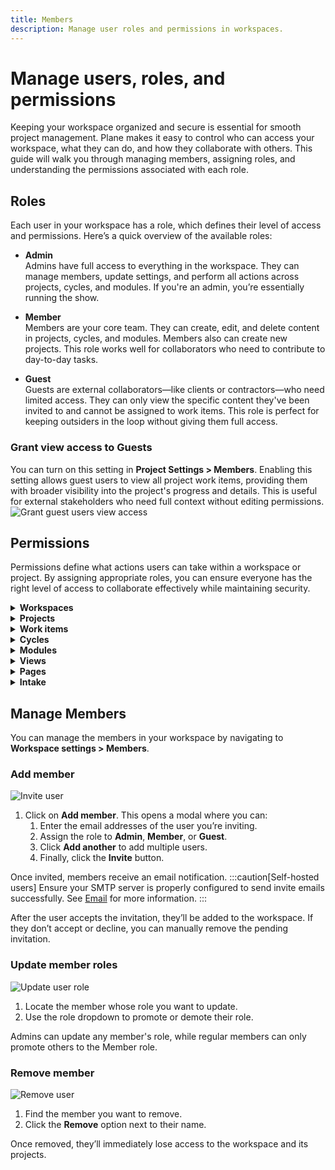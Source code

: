 ```yaml
---
title: Members
description: Manage user roles and permissions in workspaces.
---
```


# Manage users, roles, and permissions

Keeping your workspace organized and secure is essential for smooth project management. Plane makes it easy to control who can access your workspace, what they can do, and how they collaborate with others. This guide will walk you through managing members, assigning roles, and understanding the permissions associated with each role.

## Roles

Each user in your workspace has a role, which defines their level of access and permissions. Here’s a quick overview of the available roles:

- **Admin**  
  Admins have full access to everything in the workspace. They can manage members, update settings, and perform all actions across projects, cycles, and modules. If you're an admin, you’re essentially running the show.

- **Member**  
  Members are your core team. They can create, edit, and delete content in projects, cycles, and modules. Members also can create new projects. This role works well for collaborators who need to contribute to day-to-day tasks.

- **Guest**  
  Guests are external collaborators—like clients or contractors—who need limited access. They can only view the specific content they've been invited to and cannot be assigned to work items. This role is perfect for keeping outsiders in the loop without giving them full access.

### Grant view access to Guests

You can turn on this setting in **Project Settings > Members**. Enabling this setting allows guest users to view all project work items, providing them with broader visibility into the project's progress and details. This is useful for external stakeholders who need full context without editing permissions.
![Grant guest users view access](https://media.docs.plane.so/workspaces/grant-guests-view-access.webp#center)

## Permissions

Permissions define what actions users can take within a workspace or project. By assigning appropriate roles, you can ensure everyone has the right level of access to collaborate effectively while maintaining security.

<details>
    <summary><b>Workspaces</b></summary>
    <p>
        <div className="">
            <table className="" style={{ width: '100%', display: 'table', marginLeft: '2px' }}>
                <thead>
                    <tr>
                        <th>Permission</th>
                        <th>Admin</th>
                        <th>Member</th>
                        <th>Guest</th>
                    </tr>
                </thead>
                <tbody>
                    <tr>
                        <td> Access Workspace settings</td>
                        <td align="center"><span style={{color: 'green', fontWeight: 'bold', fontSize: '16px'}}>✓</span></td>
                        <td align="center"><span style={{color: 'red', fontWeight: 'bold', fontSize: '16px'}}>x</span></td>
                        <td align="center"><span style={{color: 'red', fontWeight: 'bold', fontSize: '16px'}}>x</span></td>
                    </tr>  
                    <tr>
                        <td> Create Workspace</td>
                        <td align="center"><span style={{color: 'green', fontWeight: 'bold', fontSize: '16px'}}>✓</span></td>
                        <td align="center"><span style={{color: 'red', fontWeight: 'bold', fontSize: '16px'}}>x</span></td>
                        <td align="center"><span style={{color: 'red', fontWeight: 'bold', fontSize: '16px'}}>x</span></td>
                    </tr>  
                    <tr>
                        <td>Update Workspace</td>
                        <td align="center"><span style={{color: 'green', fontWeight: 'bold', fontSize: '16px'}}>✓</span></td>
                        <td align="center"><span style={{color: 'red', fontWeight: 'bold', fontSize: '16px'}}>x</span></td>
                        <td align="center"><span style={{color: 'red', fontWeight: 'bold', fontSize: '16px'}}>x</span></td>
                    </tr> 
                    <tr>
                        <td>Delete Workspace</td>
                        <td align="center"><span style={{color: 'green', fontWeight: 'bold', fontSize: '16px'}}>✓</span></td>
                        <td align="center"><span style={{color: 'red', fontWeight: 'bold', fontSize: '16px'}}>x</span></td>
                        <td align="center"><span style={{color: 'red', fontWeight: 'bold', fontSize: '16px'}}>x</span></td>
                    </tr> 
                    <tr>
                        <td>Add user</td>
                        <td align="center"><span style={{color: 'green', fontWeight: 'bold', fontSize: '16px'}}>✓</span></td>
                        <td align="center"><span style={{color: 'red', fontWeight: 'bold', fontSize: '16px'}}>x</span></td>
                        <td align="center"><span style={{color: 'red', fontWeight: 'bold', fontSize: '16px'}}>x</span></td>
                    </tr> 
                    <tr>
                        <td>Remove user</td>
                        <td align="center"><span style={{color: 'green', fontWeight: 'bold', fontSize: '16px'}}>✓</span></td>
                        <td align="center"><span style={{color: 'red', fontWeight: 'bold', fontSize: '16px'}}>x</span></td>
                        <td align="center"><span style={{color: 'red', fontWeight: 'bold', fontSize: '16px'}}>x</span></td>
                    </tr> 
                    <tr>
                        <td>Change user role</td>
                        <td align="center"><span style={{color: 'green', fontWeight: 'bold', fontSize: '16px'}}>✓</span></td>
                        <td align="center"><span style={{color: 'red', fontWeight: 'bold', fontSize: '16px'}}>x</span></td>
                        <td align="center"><span style={{color: 'red', fontWeight: 'bold', fontSize: '16px'}}>x</span></td>
                    </tr> 
                    <tr>
                        <td>Manage Project states</td>
                        <td align="center"><span style={{color: 'green', fontWeight: 'bold', fontSize: '16px'}}>✓</span></td>
                        <td align="center"><span style={{color: 'red', fontWeight: 'bold', fontSize: '16px'}}>x</span></td>
                        <td align="center"><span style={{color: 'red', fontWeight: 'bold', fontSize: '16px'}}>x</span></td>
                    </tr> 
                    <tr>
                        <td>Manage Billing and plans</td>
                        <td align="center"><span style={{color: 'green', fontWeight: 'bold', fontSize: '16px'}}>✓</span></td>
                        <td align="center"><span style={{color: 'red', fontWeight: 'bold', fontSize: '16px'}}>x</span></td>
                        <td align="center"><span style={{color: 'red', fontWeight: 'bold', fontSize: '16px'}}>x</span></td>
                    </tr> 
                    <tr>
                        <td>Manage Integrations</td>
                        <td align="center"><span style={{color: 'green', fontWeight: 'bold', fontSize: '16px'}}>✓</span></td>
                        <td align="center"><span style={{color: 'red', fontWeight: 'bold', fontSize: '16px'}}>x</span></td>
                        <td align="center"><span style={{color: 'red', fontWeight: 'bold', fontSize: '16px'}}>x</span></td>
                    </tr> 
                    <tr>
                        <td>Manage Imports</td>
                        <td align="center"><span style={{color: 'green', fontWeight: 'bold', fontSize: '16px'}}>✓</span></td>
                        <td align="center"><span style={{color: 'red', fontWeight: 'bold', fontSize: '16px'}}>x</span></td>
                        <td align="center"><span style={{color: 'red', fontWeight: 'bold', fontSize: '16px'}}>x</span></td>
                    </tr> 
                    <tr>
                        <td>Manage Exports</td>
                        <td align="center"><span style={{color: 'green', fontWeight: 'bold', fontSize: '16px'}}>✓</span></td>
                        <td align="center"><span style={{color: 'red', fontWeight: 'bold', fontSize: '16px'}}>x</span></td>
                        <td align="center"><span style={{color: 'red', fontWeight: 'bold', fontSize: '16px'}}>x</span></td>
                    </tr> 
                    <tr>
                        <td>Manage Webhooks</td>
                        <td align="center"><span style={{color: 'green', fontWeight: 'bold', fontSize: '16px'}}>✓</span></td>
                        <td align="center"><span style={{color: 'red', fontWeight: 'bold', fontSize: '16px'}}>x</span></td>
                        <td align="center"><span style={{color: 'red', fontWeight: 'bold', fontSize: '16px'}}>x</span></td>
                    </tr> 
                    <tr>
                        <td>Manage API tokens</td>
                        <td align="center"><span style={{color: 'green', fontWeight: 'bold', fontSize: '16px'}}>✓</span></td>
                        <td align="center"><span style={{color: 'red', fontWeight: 'bold', fontSize: '16px'}}>x</span></td>
                        <td align="center"><span style={{color: 'red', fontWeight: 'bold', fontSize: '16px'}}>x</span></td>
                    </tr> 
                    <tr>
                        <td>Manage Worklogs</td>
                        <td align="center"><span style={{color: 'green', fontWeight: 'bold', fontSize: '16px'}}>✓</span></td>
                        <td align="center"><span style={{color: 'red', fontWeight: 'bold', fontSize: '16px'}}>x</span></td>
                        <td align="center"><span style={{color: 'red', fontWeight: 'bold', fontSize: '16px'}}>x</span></td>
                    </tr> 
                    <tr>
                        <td>Home</td>
                        <td align="center"><span style={{color: 'green', fontWeight: 'bold', fontSize: '16px'}}>✓</span></td>
                        <td align="center"><span style={{color: 'green', fontWeight: 'bold', fontSize: '16px'}}>✓</span></td>
                        <td align="center"><span style={{color: 'green', fontWeight: 'bold', fontSize: '16px'}}>✓</span></td>
                    </tr> 
                    <tr>
                        <td>Your work</td>
                        <td align="center"><span style={{color: 'green', fontWeight: 'bold', fontSize: '16px'}}>✓</span></td>
                        <td align="center"><span style={{color: 'green', fontWeight: 'bold', fontSize: '16px'}}>✓</span></td>
                        <td align="center"><span style={{color: 'red', fontWeight: 'bold', fontSize: '16px'}}>x</span></td>
                    </tr>
                    <tr>
                        <td>Inbox</td>
                        <td align="center"><span style={{color: 'green', fontWeight: 'bold', fontSize: '16px'}}>✓</span></td>
                        <td align="center"><span style={{color: 'green', fontWeight: 'bold', fontSize: '16px'}}>✓</span></td>
                        <td align="center"><span style={{color: 'green', fontWeight: 'bold', fontSize: '16px'}}>✓</span></td>
                    </tr>
                    <tr>
                        <td>Drafts</td>
                        <td align="center"><span style={{color: 'green', fontWeight: 'bold', fontSize: '16px'}}>✓</span></td>
                        <td align="center"><span style={{color: 'green', fontWeight: 'bold', fontSize: '16px'}}>✓</span></td>
                        <td align="center"><span style={{color: 'red', fontWeight: 'bold', fontSize: '16px'}}>x</span></td>
                    </tr>
                    <tr>
                        <td>Projects</td>
                        <td align="center"><span style={{color: 'green', fontWeight: 'bold', fontSize: '16px'}}>✓</span></td>
                        <td align="center"><span style={{color: 'green', fontWeight: 'bold', fontSize: '16px'}}>✓</span></td>
                        <td align="center"><span style={{color: 'red', fontWeight: 'bold', fontSize: '16px'}}>x</span></td>
                    </tr>
                    <tr>
                        <td>View private projects</td>
                        <td align="center"><span style={{color: 'green', fontWeight: 'bold', fontSize: '16px'}}>✓</span></td>
                        <td align="center"><span style={{color: 'red', fontWeight: 'bold', fontSize: '16px'}}>x</span></td>
                        <td align="center"><span style={{color: 'red', fontWeight: 'bold', fontSize: '16px'}}>x</span></td>
                    </tr> 
                    <tr>
                        <td>View public projects</td>
                        <td align="center"><span style={{color: 'green', fontWeight: 'bold', fontSize: '16px'}}>✓</span></td>
                        <td align="center"><span style={{color: 'green', fontWeight: 'bold', fontSize: '16px'}}>✓</span></td>
                        <td align="center"><span style={{color: 'red', fontWeight: 'bold', fontSize: '16px'}}>x</span></td>
                    </tr>
                    <tr>
                        <td>Join private projects</td>
                        <td align="center"><span style={{color: 'green', fontWeight: 'bold', fontSize: '16px'}}>✓</span></td>
                        <td align="center"><span style={{color: 'red', fontWeight: 'bold', fontSize: '16px'}}>x</span></td>
                        <td align="center"><span style={{color: 'red', fontWeight: 'bold', fontSize: '16px'}}>x</span></td>
                    </tr>
                    <tr>
                        <td>Join public projects</td>
                        <td align="center"><span style={{color: 'green', fontWeight: 'bold', fontSize: '16px'}}>✓</span></td>
                        <td align="center"><span style={{color: 'green', fontWeight: 'bold', fontSize: '16px'}}>✓</span></td>
                        <td align="center"><span style={{color: 'red', fontWeight: 'bold', fontSize: '16px'}}>x</span></td>
                    </tr>
                    <tr>
                        <td>Cycles</td>
                        <td align="center"><span style={{color: 'green', fontWeight: 'bold', fontSize: '16px'}}>✓</span></td>
                        <td align="center"><span style={{color: 'green', fontWeight: 'bold', fontSize: '16px'}}>✓</span></td>
                        <td align="center"><span style={{color: 'red', fontWeight: 'bold', fontSize: '16px'}}>x</span></td>
                    </tr>
                    <tr>
                        <td>Views</td>
                        <td align="center"><span style={{color: 'green', fontWeight: 'bold', fontSize: '16px'}}>✓</span></td>
                        <td align="center"><span style={{color: 'green', fontWeight: 'bold', fontSize: '16px'}}>✓</span></td>
                        <td align="center"><span style={{color: 'green', fontWeight: 'bold', fontSize: '16px'}}>✓</span></td>
                    </tr>
                    <tr>
                        <td>Analytics</td>
                        <td align="center"><span style={{color: 'green', fontWeight: 'bold', fontSize: '16px'}}>✓</span></td>
                        <td align="center"><span style={{color: 'green', fontWeight: 'bold', fontSize: '16px'}}>✓</span></td>
                        <td align="center"><span style={{color: 'red', fontWeight: 'bold', fontSize: '16px'}}>x</span></td>
                    </tr>
                    <tr>
                        <td>Your favourites</td>
                        <td align="center"><span style={{color: 'green', fontWeight: 'bold', fontSize: '16px'}}>✓</span></td>
                        <td align="center"><span style={{color: 'green', fontWeight: 'bold', fontSize: '16px'}}>✓</span></td>
                        <td align="center"><span style={{color: 'red', fontWeight: 'bold', fontSize: '16px'}}>x</span></td>
                    </tr>
                </tbody>
            </table>
        </div>

    </p>

</details>

<details>
  <summary>
    <b>Projects</b>
  </summary>
  <p>
    <div className="">
      <table className="" style={{ width: "100%", display: "table", marginLeft: "2px" }}>
        <thead>
          <tr>
            <th width="350">Permission</th>
            <th>Workspace Admin</th>
            <th>Project Admin</th>
            <th>Member</th>
            <th>Guest</th>
          </tr>
        </thead>
        <tbody>
          <tr>
            <td> Access Project settings</td>
            <td align="center">
              <span style={{ color: "green", fontWeight: "bold", fontSize: "16px" }}>✓</span>
            </td>
            <td align="center">
              <span style={{ color: "green", fontWeight: "bold", fontSize: "16px" }}>✓</span>
            </td>
            <td align="center">
              <span style={{ color: "red", fontWeight: "bold", fontSize: "16px" }}>x</span>
            </td>
            <td align="center">
              <span style={{ color: "red", fontWeight: "bold", fontSize: "16px" }}>x</span>
            </td>
          </tr>
          <tr>
            <td>Create Project</td>
            <td align="center">
              <span style={{ color: "green", fontWeight: "bold", fontSize: "16px" }}>✓</span>
            </td>
            <td align="center">
              <span style={{ color: "green", fontWeight: "bold", fontSize: "16px" }}>✓</span>
            </td>
            <td align="center">
              <span style={{ color: "green", fontWeight: "bold", fontSize: "16px" }}>✓</span>
            </td>
            <td align="center">
              <span style={{ color: "red", fontWeight: "bold", fontSize: "16px" }}>x</span>
            </td>
          </tr>
          <tr>
            <td>Update Project</td>
            <td align="center">
              <span style={{ color: "green", fontWeight: "bold", fontSize: "16px" }}>✓</span>
            </td>
            <td align="center">
              <span style={{ color: "green", fontWeight: "bold", fontSize: "16px" }}>✓</span>
            </td>
            <td align="center">
              <span style={{ color: "red", fontWeight: "bold", fontSize: "16px" }}>x</span>
            </td>
            <td align="center">
              <span style={{ color: "red", fontWeight: "bold", fontSize: "16px" }}>x</span>
            </td>
          </tr>
          <tr>
            <td>Archive Project</td>
            <td align="center">
              <span style={{ color: "green", fontWeight: "bold", fontSize: "16px" }}>✓</span>
            </td>
            <td align="center">
              <span style={{ color: "green", fontWeight: "bold", fontSize: "16px" }}>✓</span>
            </td>
            <td align="center">
              <span style={{ color: "red", fontWeight: "bold", fontSize: "16px" }}>x</span>
            </td>
            <td align="center">
              <span style={{ color: "red", fontWeight: "bold", fontSize: "16px" }}>x</span>
            </td>
          </tr>
          <tr>
            <td>Delete Project</td>
            <td align="center">
              <span style={{ color: "green", fontWeight: "bold", fontSize: "16px" }}>✓</span>
            </td>
            <td align="center">
              <span style={{ color: "green", fontWeight: "bold", fontSize: "16px" }}>✓</span>
            </td>
            <td align="center">
              <span style={{ color: "red", fontWeight: "bold", fontSize: "16px" }}>x</span>
            </td>
            <td align="center">
              <span style={{ color: "red", fontWeight: "bold", fontSize: "16px" }}>x</span>
            </td>
          </tr>
          <tr>
            <td>Add user</td>
            <td align="center">
              <span style={{ color: "green", fontWeight: "bold", fontSize: "16px" }}>✓</span>
            </td>
            <td align="center">
              <span style={{ color: "green", fontWeight: "bold", fontSize: "16px" }}>✓</span>
            </td>
            <td align="center">
              <span style={{ color: "red", fontWeight: "bold", fontSize: "16px" }}>x</span>
            </td>
            <td align="center">
              <span style={{ color: "red", fontWeight: "bold", fontSize: "16px" }}>x</span>
            </td>
          </tr>
          <tr>
            <td>Remove user</td>
            <td align="center">
              <span style={{ color: "green", fontWeight: "bold", fontSize: "16px" }}>✓</span>
            </td>
            <td align="center">
              <span style={{ color: "green", fontWeight: "bold", fontSize: "16px" }}>✓</span>
            </td>
            <td align="center">
              <span style={{ color: "red", fontWeight: "bold", fontSize: "16px" }}>x</span>
            </td>
            <td align="center">
              <span style={{ color: "red", fontWeight: "bold", fontSize: "16px" }}>x</span>
            </td>
          </tr>
          <tr>
            <td>Change user role</td>
            <td align="center">
              <span style={{ color: "green", fontWeight: "bold", fontSize: "16px" }}>✓</span>
            </td>
            <td align="center">
              <span style={{ color: "green", fontWeight: "bold", fontSize: "16px" }}>✓</span>
            </td>
            <td align="center">
              <span style={{ color: "red", fontWeight: "bold", fontSize: "16px" }}>x</span>
            </td>
            <td align="center">
              <span style={{ color: "red", fontWeight: "bold", fontSize: "16px" }}>x</span>
            </td>
          </tr>
          <tr>
            <td>Enable features</td>
            <td align="center">
              <span style={{ color: "green", fontWeight: "bold", fontSize: "16px" }}>✓</span>
            </td>
            <td align="center">
              <span style={{ color: "green", fontWeight: "bold", fontSize: "16px" }}>✓</span>
            </td>
            <td align="center">
              <span style={{ color: "red", fontWeight: "bold", fontSize: "16px" }}>x</span>
            </td>
            <td align="center">
              <span style={{ color: "red", fontWeight: "bold", fontSize: "16px" }}>x</span>
            </td>
          </tr>
          <tr>
            <td>Manage work item states</td>
            <td align="center">
              <span style={{ color: "green", fontWeight: "bold", fontSize: "16px" }}>✓</span>
            </td>
            <td align="center">
              <span style={{ color: "green", fontWeight: "bold", fontSize: "16px" }}>✓</span>
            </td>
            <td align="center">
              <span style={{ color: "red", fontWeight: "bold", fontSize: "16px" }}>x</span>
            </td>
            <td align="center">
              <span style={{ color: "red", fontWeight: "bold", fontSize: "16px" }}>x</span>
            </td>
          </tr>
          <tr>
            <td>Manage work item labels</td>
            <td align="center">
              <span style={{ color: "green", fontWeight: "bold", fontSize: "16px" }}>✓</span>
            </td>
            <td align="center">
              <span style={{ color: "green", fontWeight: "bold", fontSize: "16px" }}>✓</span>
            </td>
            <td align="center">
              <span style={{ color: "red", fontWeight: "bold", fontSize: "16px" }}>x</span>
            </td>
            <td align="center">
              <span style={{ color: "red", fontWeight: "bold", fontSize: "16px" }}>x</span>
            </td>
          </tr>
          <tr>
            <td>Manage Estimates</td>
            <td align="center">
              <span style={{ color: "green", fontWeight: "bold", fontSize: "16px" }}>✓</span>
            </td>
            <td align="center">
              <span style={{ color: "green", fontWeight: "bold", fontSize: "16px" }}>✓</span>
            </td>
            <td align="center">
              <span style={{ color: "red", fontWeight: "bold", fontSize: "16px" }}>x</span>
            </td>
            <td align="center">
              <span style={{ color: "red", fontWeight: "bold", fontSize: "16px" }}>x</span>
            </td>
          </tr>
          <tr>
            <td>Manage Automations</td>
            <td align="center">
              <span style={{ color: "green", fontWeight: "bold", fontSize: "16px" }}>✓</span>
            </td>
            <td align="center">
              <span style={{ color: "green", fontWeight: "bold", fontSize: "16px" }}>✓</span>
            </td>
            <td align="center">
              <span style={{ color: "red", fontWeight: "bold", fontSize: "16px" }}>x</span>
            </td>
            <td align="center">
              <span style={{ color: "red", fontWeight: "bold", fontSize: "16px" }}>x</span>
            </td>
          </tr>
          <tr>
            <td>Manage work item types and custom properties</td>
            <td align="center">
              <span style={{ color: "green", fontWeight: "bold", fontSize: "16px" }}>✓</span>
            </td>
            <td align="center">
              <span style={{ color: "green", fontWeight: "bold", fontSize: "16px" }}>✓</span>
            </td>
            <td align="center">
              <span style={{ color: "red", fontWeight: "bold", fontSize: "16px" }}>x</span>
            </td>
            <td align="center">
              <span style={{ color: "red", fontWeight: "bold", fontSize: "16px" }}>x</span>
            </td>
          </tr>
          <tr>
            <td>Add Project to favorites</td>
            <td align="center">
              <span style={{ color: "green", fontWeight: "bold", fontSize: "16px" }}>✓</span>
            </td>
            <td align="center">
              <span style={{ color: "green", fontWeight: "bold", fontSize: "16px" }}>✓</span>
            </td>
            <td align="center">
              <span style={{ color: "green", fontWeight: "bold", fontSize: "16px" }}>✓</span>
            </td>
            <td align="center">
              <span style={{ color: "red", fontWeight: "bold", fontSize: "16px" }}>x</span>
            </td>
          </tr>
          <tr>
            <td>Publish Project</td>
            <td align="center">
              <span style={{ color: "green", fontWeight: "bold", fontSize: "16px" }}>✓</span>
            </td>
            <td align="center">
              <span style={{ color: "green", fontWeight: "bold", fontSize: "16px" }}>✓</span>
            </td>
            <td align="center">
              <span style={{ color: "red", fontWeight: "bold", fontSize: "16px" }}>x</span>
            </td>
            <td align="center">
              <span style={{ color: "red", fontWeight: "bold", fontSize: "16px" }}>x</span>
            </td>
          </tr>
          <tr>
            <td>Copy link</td>
            <td align="center">
              <span style={{ color: "green", fontWeight: "bold", fontSize: "16px" }}>✓</span>
            </td>
            <td align="center">
              <span style={{ color: "green", fontWeight: "bold", fontSize: "16px" }}>✓</span>
            </td>
            <td align="center">
              <span style={{ color: "green", fontWeight: "bold", fontSize: "16px" }}>✓</span>
            </td>
            <td align="center">
              <span style={{ color: "red", fontWeight: "bold", fontSize: "16px" }}>x</span>
            </td>
          </tr>
          <tr>
            <td>View Archived projects</td>
            <td align="center">
              <span style={{ color: "green", fontWeight: "bold", fontSize: "16px" }}>✓</span>
            </td>
            <td align="center">
              <span style={{ color: "green", fontWeight: "bold", fontSize: "16px" }}>✓</span>
            </td>
            <td align="center">
              <span style={{ color: "green", fontWeight: "bold", fontSize: "16px" }}>✓</span>
            </td>
            <td align="center">
              <span style={{ color: "red", fontWeight: "bold", fontSize: "16px" }}>x</span>
            </td>
          </tr>
        </tbody>
      </table>
    </div>
  </p>
</details>

<details>
  <summary>
    <b>Work items</b>
  </summary>
  <p>
    <div className="">
      <table className="" style={{ width: "100%", display: "table", marginLeft: "2px" }}>
        <thead>
          <tr>
            <th>Permission</th>
            <th>Workspace Admin</th>
            <th>Project Admin</th>
            <th>Member</th>
            <th>Guest</th>
            <th>
              Guest with <br /> view access
            </th>
            <th>Comments</th>
          </tr>
        </thead>
        <tbody>
          <tr>
            <td>Create Work item</td>
            <td align="center">
              <span style={{ color: "green", fontWeight: "bold", fontSize: "16px" }}>✓</span>
            </td>
            <td align="center">
              <span style={{ color: "green", fontWeight: "bold", fontSize: "16px" }}>✓</span>
            </td>
            <td align="center">
              <span style={{ color: "green", fontWeight: "bold", fontSize: "16px" }}>✓</span>
            </td>
            <td align="center">
              <span style={{ color: "red", fontWeight: "bold", fontSize: "16px" }}>x</span>
            </td>
            <td align="center">
              <span style={{ color: "red", fontWeight: "bold", fontSize: "16px" }}>x</span>
            </td>
            <td></td>
          </tr>
          <tr>
            <td>View Work items</td>
            <td align="center">
              <span style={{ color: "green", fontWeight: "bold", fontSize: "16px" }}>✓</span>
            </td>
            <td align="center">
              <span style={{ color: "green", fontWeight: "bold", fontSize: "16px" }}>✓</span>
            </td>
            <td align="center">
              <span style={{ color: "green", fontWeight: "bold", fontSize: "16px" }}>✓</span>
            </td>
            <td align="center">
              <span style={{ color: "red", fontWeight: "bold", fontSize: "16px" }}>x</span>
            </td>
            <td align="center">
              <span style={{ color: "green", fontWeight: "bold", fontSize: "16px" }}>✓</span>
            </td>
            <td>Guests without view access can only see their own work items accepted through Intake.</td>
          </tr>
          <tr>
            <td>Edit Work item</td>
            <td align="center">
              <span style={{ color: "green", fontWeight: "bold", fontSize: "16px" }}>✓</span>
            </td>
            <td align="center">
              <span style={{ color: "green", fontWeight: "bold", fontSize: "16px" }}>✓</span>
            </td>
            <td align="center">
              <span style={{ color: "green", fontWeight: "bold", fontSize: "16px" }}>✓</span>
            </td>
            <td align="center">
              <span style={{ color: "red", fontWeight: "bold", fontSize: "16px" }}>x</span>
            </td>
            <td align="center">
              <span style={{ color: "red", fontWeight: "bold", fontSize: "16px" }}>x</span>
            </td>
            <td></td>
          </tr>
          <tr>
            <td>Duplicate Work item</td>
            <td align="center">
              <span style={{ color: "green", fontWeight: "bold", fontSize: "16px" }}>✓</span>
            </td>
            <td align="center">
              <span style={{ color: "green", fontWeight: "bold", fontSize: "16px" }}>✓</span>
            </td>
            <td align="center">
              <span style={{ color: "green", fontWeight: "bold", fontSize: "16px" }}>✓</span>
            </td>
            <td align="center">
              <span style={{ color: "red", fontWeight: "bold", fontSize: "16px" }}>x</span>
            </td>
            <td align="center">
              <span style={{ color: "red", fontWeight: "bold", fontSize: "16px" }}>x</span>
            </td>
            <td></td>
          </tr>
          <tr>
            <td>Copy link</td>
            <td align="center">
              <span style={{ color: "green", fontWeight: "bold", fontSize: "16px" }}>✓</span>
            </td>
            <td align="center">
              <span style={{ color: "green", fontWeight: "bold", fontSize: "16px" }}>✓</span>
            </td>
            <td align="center">
              <span style={{ color: "green", fontWeight: "bold", fontSize: "16px" }}>✓</span>
            </td>
            <td align="center">
              <span style={{ color: "red", fontWeight: "bold", fontSize: "16px" }}>x</span>
            </td>
            <td align="center">
              <span style={{ color: "red", fontWeight: "bold", fontSize: "16px" }}>x</span>
            </td>
            <td></td>
          </tr>
          <tr>
            <td>Archive Work item</td>
            <td align="center">
              <span style={{ color: "green", fontWeight: "bold", fontSize: "16px" }}>✓</span>
            </td>
            <td align="center">
              <span style={{ color: "green", fontWeight: "bold", fontSize: "16px" }}>✓</span>
            </td>
            <td align="center">
              <span style={{ color: "green", fontWeight: "bold", fontSize: "16px" }}>✓</span>
            </td>
            <td align="center">
              <span style={{ color: "red", fontWeight: "bold", fontSize: "16px" }}>x</span>
            </td>
            <td align="center">
              <span style={{ color: "red", fontWeight: "bold", fontSize: "16px" }}>x</span>
            </td>
            <td></td>
          </tr>
          <tr>
            <td>Delete Work item</td>
            <td align="center">
              <span style={{ color: "green", fontWeight: "bold", fontSize: "16px" }}>✓</span>
            </td>
            <td align="center">
              <span style={{ color: "green", fontWeight: "bold", fontSize: "16px" }}>✓</span>
            </td>
            <td align="center">
              <span style={{ color: "green", fontWeight: "bold", fontSize: "16px" }}>✓</span>
            </td>
            <td align="center">
              <span style={{ color: "red", fontWeight: "bold", fontSize: "16px" }}>x</span>
            </td>
            <td align="center">
              <span style={{ color: "red", fontWeight: "bold", fontSize: "16px" }}>x</span>
            </td>
            <td></td>
          </tr>
          <tr>
            <td>Edit Work item properties</td>
            <td align="center">
              <span style={{ color: "green", fontWeight: "bold", fontSize: "16px" }}>✓</span>
            </td>
            <td align="center">
              <span style={{ color: "green", fontWeight: "bold", fontSize: "16px" }}>✓</span>
            </td>
            <td align="center">
              <span style={{ color: "green", fontWeight: "bold", fontSize: "16px" }}>✓</span>
            </td>
            <td align="center">
              <span style={{ color: "red", fontWeight: "bold", fontSize: "16px" }}>x</span>
            </td>
            <td align="center">
              <span style={{ color: "red", fontWeight: "bold", fontSize: "16px" }}>x</span>
            </td>
            <td></td>
          </tr>
          <tr>
            <td>View Work item activity</td>
            <td align="center">
              <span style={{ color: "green", fontWeight: "bold", fontSize: "16px" }}>✓</span>
            </td>
            <td align="center">
              <span style={{ color: "green", fontWeight: "bold", fontSize: "16px" }}>✓</span>
            </td>
            <td align="center">
              <span style={{ color: "green", fontWeight: "bold", fontSize: "16px" }}>✓</span>
            </td>
            <td align="center">
              <span style={{ color: "red", fontWeight: "bold", fontSize: "16px" }}>x</span>
            </td>
            <td align="center">
              <span style={{ color: "green", fontWeight: "bold", fontSize: "16px" }}>✓</span>
            </td>
            <td></td>
          </tr>
          <tr>
            <td>Log work</td>
            <td align="center">
              <span style={{ color: "green", fontWeight: "bold", fontSize: "16px" }}>✓</span>
            </td>
            <td align="center">
              <span style={{ color: "green", fontWeight: "bold", fontSize: "16px" }}>✓</span>
            </td>
            <td align="center">
              <span style={{ color: "green", fontWeight: "bold", fontSize: "16px" }}>✓</span>
            </td>
            <td align="center">
              <span style={{ color: "red", fontWeight: "bold", fontSize: "16px" }}>x</span>
            </td>
            <td align="center">
              <span style={{ color: "red", fontWeight: "bold", fontSize: "16px" }}>x</span>
            </td>
            <td></td>
          </tr>
          <tr>
            <td>Add Comments</td>
            <td align="center">
              <span style={{ color: "green", fontWeight: "bold", fontSize: "16px" }}>✓</span>
            </td>
            <td align="center">
              <span style={{ color: "green", fontWeight: "bold", fontSize: "16px" }}>✓</span>
            </td>
            <td align="center">
              <span style={{ color: "green", fontWeight: "bold", fontSize: "16px" }}>✓</span>
            </td>
            <td align="center">
              <span style={{ color: "red", fontWeight: "bold", fontSize: "16px" }}>x</span>
            </td>
            <td align="center">
              <span style={{ color: "green", fontWeight: "bold", fontSize: "16px" }}>✓</span>
            </td>
            <td></td>
          </tr>
          <tr>
            <td>View Comments</td>
            <td align="center">
              <span style={{ color: "green", fontWeight: "bold", fontSize: "16px" }}>✓</span>
            </td>
            <td align="center">
              <span style={{ color: "green", fontWeight: "bold", fontSize: "16px" }}>✓</span>
            </td>
            <td align="center">
              <span style={{ color: "green", fontWeight: "bold", fontSize: "16px" }}>✓</span>
            </td>
            <td align="center">
              <span style={{ color: "red", fontWeight: "bold", fontSize: "16px" }}>x</span>
            </td>
            <td align="center">
              <span style={{ color: "green", fontWeight: "bold", fontSize: "16px" }}>✓</span>
            </td>
            <td></td>
          </tr>
          <tr>
            <td>Add Reactions</td>
            <td align="center">
              <span style={{ color: "green", fontWeight: "bold", fontSize: "16px" }}>✓</span>
            </td>
            <td align="center">
              <span style={{ color: "green", fontWeight: "bold", fontSize: "16px" }}>✓</span>
            </td>
            <td align="center">
              <span style={{ color: "green", fontWeight: "bold", fontSize: "16px" }}>✓</span>
            </td>
            <td align="center">
              <span style={{ color: "red", fontWeight: "bold", fontSize: "16px" }}>x</span>
            </td>
            <td align="center">
              <span style={{ color: "green", fontWeight: "bold", fontSize: "16px" }}>✓</span>
            </td>
            <td></td>
          </tr>
          <tr>
            <td>View work item types</td>
            <td align="center">
              <span style={{ color: "green", fontWeight: "bold", fontSize: "16px" }}>✓</span>
            </td>
            <td align="center">
              <span style={{ color: "green", fontWeight: "bold", fontSize: "16px" }}>✓</span>
            </td>
            <td align="center">
              <span style={{ color: "green", fontWeight: "bold", fontSize: "16px" }}>✓</span>
            </td>
            <td align="center">
              <span style={{ color: "green", fontWeight: "bold", fontSize: "16px" }}>✓</span>
            </td>
            <td align="center">
              <span style={{ color: "green", fontWeight: "bold", fontSize: "16px" }}>✓</span>
            </td>
            <td></td>
          </tr>
          <tr>
            <td>Use work item types</td>
            <td align="center">
              <span style={{ color: "green", fontWeight: "bold", fontSize: "16px" }}>✓</span>
            </td>
            <td align="center">
              <span style={{ color: "green", fontWeight: "bold", fontSize: "16px" }}>✓</span>
            </td>
            <td align="center">
              <span style={{ color: "green", fontWeight: "bold", fontSize: "16px" }}>✓</span>
            </td>
            <td align="center">
              <span style={{ color: "red", fontWeight: "bold", fontSize: "16px" }}>x</span>
            </td>
            <td align="center">
              <span style={{ color: "red", fontWeight: "bold", fontSize: "16px" }}>x</span>
            </td>
            <td></td>
          </tr>
        </tbody>
      </table>
    </div>
  </p>
</details>

<details>
  <summary>
    <b>Cycles</b>
  </summary>
  <p>
    <div className="">
      <table className="" style={{ width: "100%", display: "table", marginLeft: "2px" }}>
        <thead>
          <tr>
            <th>Permission</th>
            <th>Workspace Admin</th>
            <th>Project Admin</th>
            <th>Member</th>
            <th>Guest</th>
          </tr>
        </thead>
        <tbody>
          <tr>
            <td>Create Cycle</td>
            <td align="center">
              <span style={{ color: "green", fontWeight: "bold", fontSize: "16px" }}>✓</span>
            </td>
            <td align="center">
              <span style={{ color: "green", fontWeight: "bold", fontSize: "16px" }}>✓</span>
            </td>
            <td align="center">
              <span style={{ color: "green", fontWeight: "bold", fontSize: "16px" }}>✓</span>
            </td>
            <td align="center">
              <span style={{ color: "red", fontWeight: "bold", fontSize: "16px" }}>x</span>
            </td>
          </tr>
          <tr>
            <td>View Cycles</td>
            <td align="center">
              <span style={{ color: "green", fontWeight: "bold", fontSize: "16px" }}>✓</span>
            </td>
            <td align="center">
              <span style={{ color: "green", fontWeight: "bold", fontSize: "16px" }}>✓</span>
            </td>
            <td align="center">
              <span style={{ color: "green", fontWeight: "bold", fontSize: "16px" }}>✓</span>
            </td>
            <td align="center">
              <span style={{ color: "red", fontWeight: "bold", fontSize: "16px" }}>x</span>
            </td>
          </tr>
          <tr>
            <td>View Cycle work items</td>
            <td align="center">
              <span style={{ color: "green", fontWeight: "bold", fontSize: "16px" }}>✓</span>
            </td>
            <td align="center">
              <span style={{ color: "green", fontWeight: "bold", fontSize: "16px" }}>✓</span>
            </td>
            <td align="center">
              <span style={{ color: "green", fontWeight: "bold", fontSize: "16px" }}>✓</span>
            </td>
            <td align="center">
              <span style={{ color: "red", fontWeight: "bold", fontSize: "16px" }}>x</span>
            </td>
          </tr>
          <tr>
            <td>Edit Cycle</td>
            <td align="center">
              <span style={{ color: "green", fontWeight: "bold", fontSize: "16px" }}>✓</span>
            </td>
            <td align="center">
              <span style={{ color: "green", fontWeight: "bold", fontSize: "16px" }}>✓</span>
            </td>
            <td align="center">
              <span style={{ color: "green", fontWeight: "bold", fontSize: "16px" }}>✓</span>
            </td>
            <td align="center">
              <span style={{ color: "red", fontWeight: "bold", fontSize: "16px" }}>x</span>
            </td>
          </tr>
          <tr>
            <td>Add work items</td>
            <td align="center">
              <span style={{ color: "green", fontWeight: "bold", fontSize: "16px" }}>✓</span>
            </td>
            <td align="center">
              <span style={{ color: "green", fontWeight: "bold", fontSize: "16px" }}>✓</span>
            </td>
            <td align="center">
              <span style={{ color: "green", fontWeight: "bold", fontSize: "16px" }}>✓</span>
            </td>
            <td align="center">
              <span style={{ color: "red", fontWeight: "bold", fontSize: "16px" }}>x</span>
            </td>
          </tr>
          <tr>
            <td>Archive Cycle</td>
            <td align="center">
              <span style={{ color: "green", fontWeight: "bold", fontSize: "16px" }}>✓</span>
            </td>
            <td align="center">
              <span style={{ color: "green", fontWeight: "bold", fontSize: "16px" }}>✓</span>
            </td>
            <td align="center">
              <span style={{ color: "green", fontWeight: "bold", fontSize: "16px" }}>✓</span>
            </td>
            <td align="center">
              <span style={{ color: "red", fontWeight: "bold", fontSize: "16px" }}>x</span>
            </td>
          </tr>
          <tr>
            <td>Delete Cycle</td>
            <td align="center">
              <span style={{ color: "green", fontWeight: "bold", fontSize: "16px" }}>✓</span>
            </td>
            <td align="center">
              <span style={{ color: "green", fontWeight: "bold", fontSize: "16px" }}>✓</span>
            </td>
            <td align="center">
              <span style={{ color: "green", fontWeight: "bold", fontSize: "16px" }}>✓</span>
            </td>
            <td align="center">
              <span style={{ color: "red", fontWeight: "bold", fontSize: "16px" }}>x</span>
            </td>
          </tr>
          <tr>
            <td>Copy link</td>
            <td align="center">
              <span style={{ color: "green", fontWeight: "bold", fontSize: "16px" }}>✓</span>
            </td>
            <td align="center">
              <span style={{ color: "green", fontWeight: "bold", fontSize: "16px" }}>✓</span>
            </td>
            <td align="center">
              <span style={{ color: "green", fontWeight: "bold", fontSize: "16px" }}>✓</span>
            </td>
            <td align="center">
              <span style={{ color: "red", fontWeight: "bold", fontSize: "16px" }}>x</span>
            </td>
          </tr>
          <tr>
            <td>Add Cycle to favorites</td>
            <td align="center">
              <span style={{ color: "green", fontWeight: "bold", fontSize: "16px" }}>✓</span>
            </td>
            <td align="center">
              <span style={{ color: "green", fontWeight: "bold", fontSize: "16px" }}>✓</span>
            </td>
            <td align="center">
              <span style={{ color: "green", fontWeight: "bold", fontSize: "16px" }}>✓</span>
            </td>
            <td align="center">
              <span style={{ color: "red", fontWeight: "bold", fontSize: "16px" }}>x</span>
            </td>
          </tr>
          <tr>
            <td>View Cycle details</td>
            <td align="center">
              <span style={{ color: "green", fontWeight: "bold", fontSize: "16px" }}>✓</span>
            </td>
            <td align="center">
              <span style={{ color: "green", fontWeight: "bold", fontSize: "16px" }}>✓</span>
            </td>
            <td align="center">
              <span style={{ color: "green", fontWeight: "bold", fontSize: "16px" }}>✓</span>
            </td>
            <td align="center">
              <span style={{ color: "red", fontWeight: "bold", fontSize: "16px" }}>x</span>
            </td>
          </tr>
          <tr>
            <td>Filter Cycles</td>
            <td align="center">
              <span style={{ color: "green", fontWeight: "bold", fontSize: "16px" }}>✓</span>
            </td>
            <td align="center">
              <span style={{ color: "green", fontWeight: "bold", fontSize: "16px" }}>✓</span>
            </td>
            <td align="center">
              <span style={{ color: "green", fontWeight: "bold", fontSize: "16px" }}>✓</span>
            </td>
            <td align="center">
              <span style={{ color: "red", fontWeight: "bold", fontSize: "16px" }}>x</span>
            </td>
          </tr>
          <tr>
            <td>Search Cycles</td>
            <td align="center">
              <span style={{ color: "green", fontWeight: "bold", fontSize: "16px" }}>✓</span>
            </td>
            <td align="center">
              <span style={{ color: "green", fontWeight: "bold", fontSize: "16px" }}>✓</span>
            </td>
            <td align="center">
              <span style={{ color: "green", fontWeight: "bold", fontSize: "16px" }}>✓</span>
            </td>
            <td align="center">
              <span style={{ color: "red", fontWeight: "bold", fontSize: "16px" }}>x</span>
            </td>
          </tr>
        </tbody>
      </table>
    </div>
  </p>
</details>

<details>
  <summary>
    <b>Modules</b>
  </summary>
  <p>
    <div className="">
      <table className="" style={{ width: "100%", display: "table", marginLeft: "2px" }}>
        <thead>
          <tr>
            <th>Permission</th>
            <th>Workspace Admin</th>
            <th>Project Admin</th>
            <th>Member</th>
            <th>Guest</th>
          </tr>
        </thead>
        <tbody>
          <tr>
            <td>Create Module</td>
            <td align="center">
              <span style={{ color: "green", fontWeight: "bold", fontSize: "16px" }}>✓</span>
            </td>
            <td align="center">
              <span style={{ color: "green", fontWeight: "bold", fontSize: "16px" }}>✓</span>
            </td>
            <td align="center">
              <span style={{ color: "green", fontWeight: "bold", fontSize: "16px" }}>✓</span>
            </td>
            <td align="center">
              <span style={{ color: "red", fontWeight: "bold", fontSize: "16px" }}>x</span>
            </td>
          </tr>
          <tr>
            <td>View Modules</td>
            <td align="center">
              <span style={{ color: "green", fontWeight: "bold", fontSize: "16px" }}>✓</span>
            </td>
            <td align="center">
              <span style={{ color: "green", fontWeight: "bold", fontSize: "16px" }}>✓</span>
            </td>
            <td align="center">
              <span style={{ color: "green", fontWeight: "bold", fontSize: "16px" }}>✓</span>
            </td>
            <td align="center">
              <span style={{ color: "red", fontWeight: "bold", fontSize: "16px" }}>x</span>
            </td>
          </tr>
          <tr>
            <td>View Module work items</td>
            <td align="center">
              <span style={{ color: "green", fontWeight: "bold", fontSize: "16px" }}>✓</span>
            </td>
            <td align="center">
              <span style={{ color: "green", fontWeight: "bold", fontSize: "16px" }}>✓</span>
            </td>
            <td align="center">
              <span style={{ color: "green", fontWeight: "bold", fontSize: "16px" }}>✓</span>
            </td>
            <td align="center">
              <span style={{ color: "red", fontWeight: "bold", fontSize: "16px" }}>x</span>
            </td>
          </tr>
          <tr>
            <td>Edit Module</td>
            <td align="center">
              <span style={{ color: "green", fontWeight: "bold", fontSize: "16px" }}>✓</span>
            </td>
            <td align="center">
              <span style={{ color: "green", fontWeight: "bold", fontSize: "16px" }}>✓</span>
            </td>
            <td align="center">
              <span style={{ color: "green", fontWeight: "bold", fontSize: "16px" }}>✓</span>
            </td>
            <td align="center">
              <span style={{ color: "red", fontWeight: "bold", fontSize: "16px" }}>x</span>
            </td>
          </tr>
          <tr>
            <td>Add work items</td>
            <td align="center">
              <span style={{ color: "green", fontWeight: "bold", fontSize: "16px" }}>✓</span>
            </td>
            <td align="center">
              <span style={{ color: "green", fontWeight: "bold", fontSize: "16px" }}>✓</span>
            </td>
            <td align="center">
              <span style={{ color: "green", fontWeight: "bold", fontSize: "16px" }}>✓</span>
            </td>
            <td align="center">
              <span style={{ color: "red", fontWeight: "bold", fontSize: "16px" }}>x</span>
            </td>
          </tr>
          <tr>
            <td>Archive Module</td>
            <td align="center">
              <span style={{ color: "green", fontWeight: "bold", fontSize: "16px" }}>✓</span>
            </td>
            <td align="center">
              <span style={{ color: "green", fontWeight: "bold", fontSize: "16px" }}>✓</span>
            </td>
            <td align="center">
              <span style={{ color: "green", fontWeight: "bold", fontSize: "16px" }}>✓</span>
            </td>
            <td align="center">
              <span style={{ color: "red", fontWeight: "bold", fontSize: "16px" }}>x</span>
            </td>
          </tr>
          <tr>
            <td>Delete Module</td>
            <td align="center">
              <span style={{ color: "green", fontWeight: "bold", fontSize: "16px" }}>✓</span>
            </td>
            <td align="center">
              <span style={{ color: "green", fontWeight: "bold", fontSize: "16px" }}>✓</span>
            </td>
            <td align="center">
              <span style={{ color: "green", fontWeight: "bold", fontSize: "16px" }}>✓</span>
            </td>
            <td align="center">
              <span style={{ color: "red", fontWeight: "bold", fontSize: "16px" }}>x</span>
            </td>
          </tr>
          <tr>
            <td>Copy link</td>
            <td align="center">
              <span style={{ color: "green", fontWeight: "bold", fontSize: "16px" }}>✓</span>
            </td>
            <td align="center">
              <span style={{ color: "green", fontWeight: "bold", fontSize: "16px" }}>✓</span>
            </td>
            <td align="center">
              <span style={{ color: "green", fontWeight: "bold", fontSize: "16px" }}>✓</span>
            </td>
            <td align="center">
              <span style={{ color: "red", fontWeight: "bold", fontSize: "16px" }}>x</span>
            </td>
          </tr>
          <tr>
            <td>Add Module to favorites</td>
            <td align="center">
              <span style={{ color: "green", fontWeight: "bold", fontSize: "16px" }}>✓</span>
            </td>
            <td align="center">
              <span style={{ color: "green", fontWeight: "bold", fontSize: "16px" }}>✓</span>
            </td>
            <td align="center">
              <span style={{ color: "green", fontWeight: "bold", fontSize: "16px" }}>✓</span>
            </td>
            <td align="center">
              <span style={{ color: "red", fontWeight: "bold", fontSize: "16px" }}>x</span>
            </td>
          </tr>
          <tr>
            <td>View Module details</td>
            <td align="center">
              <span style={{ color: "green", fontWeight: "bold", fontSize: "16px" }}>✓</span>
            </td>
            <td align="center">
              <span style={{ color: "green", fontWeight: "bold", fontSize: "16px" }}>✓</span>
            </td>
            <td align="center">
              <span style={{ color: "green", fontWeight: "bold", fontSize: "16px" }}>✓</span>
            </td>
            <td align="center">
              <span style={{ color: "red", fontWeight: "bold", fontSize: "16px" }}>x</span>
            </td>
          </tr>
          <tr>
            <td>Add links to Module</td>
            <td align="center">
              <span style={{ color: "green", fontWeight: "bold", fontSize: "16px" }}>✓</span>
            </td>
            <td align="center">
              <span style={{ color: "green", fontWeight: "bold", fontSize: "16px" }}>✓</span>
            </td>
            <td align="center">
              <span style={{ color: "green", fontWeight: "bold", fontSize: "16px" }}>✓</span>
            </td>
            <td align="center">
              <span style={{ color: "red", fontWeight: "bold", fontSize: "16px" }}>x</span>
            </td>
          </tr>
          <tr>
            <td>Sort Modules</td>
            <td align="center">
              <span style={{ color: "green", fontWeight: "bold", fontSize: "16px" }}>✓</span>
            </td>
            <td align="center">
              <span style={{ color: "green", fontWeight: "bold", fontSize: "16px" }}>✓</span>
            </td>
            <td align="center">
              <span style={{ color: "green", fontWeight: "bold", fontSize: "16px" }}>✓</span>
            </td>
            <td align="center">
              <span style={{ color: "red", fontWeight: "bold", fontSize: "16px" }}>x</span>
            </td>
          </tr>
          <tr>
            <td>Filter Modules</td>
            <td align="center">
              <span style={{ color: "green", fontWeight: "bold", fontSize: "16px" }}>✓</span>
            </td>
            <td align="center">
              <span style={{ color: "green", fontWeight: "bold", fontSize: "16px" }}>✓</span>
            </td>
            <td align="center">
              <span style={{ color: "green", fontWeight: "bold", fontSize: "16px" }}>✓</span>
            </td>
            <td align="center">
              <span style={{ color: "red", fontWeight: "bold", fontSize: "16px" }}>x</span>
            </td>
          </tr>
          <tr>
            <td>Search Modules</td>
            <td align="center">
              <span style={{ color: "green", fontWeight: "bold", fontSize: "16px" }}>✓</span>
            </td>
            <td align="center">
              <span style={{ color: "green", fontWeight: "bold", fontSize: "16px" }}>✓</span>
            </td>
            <td align="center">
              <span style={{ color: "green", fontWeight: "bold", fontSize: "16px" }}>✓</span>
            </td>
            <td align="center">
              <span style={{ color: "red", fontWeight: "bold", fontSize: "16px" }}>x</span>
            </td>
          </tr>
        </tbody>
      </table>
    </div>
  </p>
</details>

<details>
  <summary>
    <b>Views</b>
  </summary>
  <p>
    <div className="">
      <table className="" style={{ width: "100%", display: "table", marginLeft: "2px" }}>
        <thead>
          <tr>
            <th>Permission</th>
            <th>Workspace Admin</th>
            <th>Project Admin</th>
            <th>Member</th>
            <th>Guest</th>
            <th>
              Guest with <br /> view access
            </th>
            <th>Comments</th>
          </tr>
        </thead>
        <tbody>
          <tr>
            <td>Create View</td>
            <td align="center">
              <span style={{ color: "green", fontWeight: "bold", fontSize: "16px" }}>✓</span>
            </td>
            <td align="center">
              <span style={{ color: "green", fontWeight: "bold", fontSize: "16px" }}>✓</span>
            </td>
            <td align="center">
              <span style={{ color: "green", fontWeight: "bold", fontSize: "16px" }}>✓</span>
            </td>
            <td align="center">
              <span style={{ color: "green", fontWeight: "bold", fontSize: "16px" }}>✓</span>
            </td>
            <td align="center">
              <span style={{ color: "green", fontWeight: "bold", fontSize: "16px" }}>✓</span>
            </td>
            <td></td>
          </tr>
          <tr>
            <td>See Views</td>
            <td align="center">
              <span style={{ color: "green", fontWeight: "bold", fontSize: "16px" }}>✓</span>
            </td>
            <td align="center">
              <span style={{ color: "green", fontWeight: "bold", fontSize: "16px" }}>✓</span>
            </td>
            <td align="center">
              <span style={{ color: "green", fontWeight: "bold", fontSize: "16px" }}>✓</span>
            </td>
            <td align="center">
              <span style={{ color: "red", fontWeight: "bold", fontSize: "16px" }}>x</span>
            </td>
            <td align="center">
              <span style={{ color: "green", fontWeight: "bold", fontSize: "16px" }}>✓</span>
            </td>
            <td>Guests without view access can only see the Views they create</td>
          </tr>
          <tr>
            <td>Edit View</td>
            <td align="center">
              <span style={{ color: "green", fontWeight: "bold", fontSize: "16px" }}>✓</span>
            </td>
            <td align="center">
              <span style={{ color: "green", fontWeight: "bold", fontSize: "16px" }}>✓</span>
            </td>
            <td align="center">
              <span style={{ color: "green", fontWeight: "bold", fontSize: "16px" }}>✓</span>
            </td>
            <td align="center">
              <span style={{ color: "red", fontWeight: "bold", fontSize: "16px" }}>x</span>
            </td>
            <td align="center">
              <span style={{ color: "green", fontWeight: "bold", fontSize: "16px" }}>✓</span>
            </td>
            <td></td>
          </tr>
          <tr>
            <td>Add work items</td>
            <td align="center">
              <span style={{ color: "green", fontWeight: "bold", fontSize: "16px" }}>✓</span>
            </td>
            <td align="center">
              <span style={{ color: "green", fontWeight: "bold", fontSize: "16px" }}>✓</span>
            </td>
            <td align="center">
              <span style={{ color: "green", fontWeight: "bold", fontSize: "16px" }}>✓</span>
            </td>
            <td align="center">
              <span style={{ color: "red", fontWeight: "bold", fontSize: "16px" }}>x</span>
            </td>
            <td align="center">
              <span style={{ color: "red", fontWeight: "bold", fontSize: "16px" }}>x</span>
            </td>
            <td></td>
          </tr>
          <tr>
            <td>Delete View</td>
            <td align="center">
              <span style={{ color: "green", fontWeight: "bold", fontSize: "16px" }}>✓</span>
            </td>
            <td align="center">
              <span style={{ color: "green", fontWeight: "bold", fontSize: "16px" }}>✓</span>
            </td>
            <td align="center">
              <span style={{ color: "green", fontWeight: "bold", fontSize: "16px" }}>✓</span>
            </td>
            <td align="center">
              <span style={{ color: "red", fontWeight: "bold", fontSize: "16px" }}>x</span>
            </td>
            <td align="center">
              <span style={{ color: "green", fontWeight: "bold", fontSize: "16px" }}>✓</span>
            </td>
            <td></td>
          </tr>
          <tr>
            <td>Sort Views</td>
            <td align="center">
              <span style={{ color: "green", fontWeight: "bold", fontSize: "16px" }}>✓</span>
            </td>
            <td align="center">
              <span style={{ color: "green", fontWeight: "bold", fontSize: "16px" }}>✓</span>
            </td>
            <td align="center">
              <span style={{ color: "green", fontWeight: "bold", fontSize: "16px" }}>✓</span>
            </td>
            <td align="center">
              <span style={{ color: "red", fontWeight: "bold", fontSize: "16px" }}>x</span>
            </td>
            <td align="center">
              <span style={{ color: "green", fontWeight: "bold", fontSize: "16px" }}>✓</span>
            </td>
            <td></td>
          </tr>
          <tr>
            <td>Filter Views</td>
            <td align="center">
              <span style={{ color: "green", fontWeight: "bold", fontSize: "16px" }}>✓</span>
            </td>
            <td align="center">
              <span style={{ color: "green", fontWeight: "bold", fontSize: "16px" }}>✓</span>
            </td>
            <td align="center">
              <span style={{ color: "green", fontWeight: "bold", fontSize: "16px" }}>✓</span>
            </td>
            <td align="center">
              <span style={{ color: "red", fontWeight: "bold", fontSize: "16px" }}>x</span>
            </td>
            <td align="center">
              <span style={{ color: "green", fontWeight: "bold", fontSize: "16px" }}>✓</span>
            </td>
            <td></td>
          </tr>
          <tr>
            <td>Search Views</td>
            <td align="center">
              <span style={{ color: "green", fontWeight: "bold", fontSize: "16px" }}>✓</span>
            </td>
            <td align="center">
              <span style={{ color: "green", fontWeight: "bold", fontSize: "16px" }}>✓</span>
            </td>
            <td align="center">
              <span style={{ color: "green", fontWeight: "bold", fontSize: "16px" }}>✓</span>
            </td>
            <td align="center">
              <span style={{ color: "red", fontWeight: "bold", fontSize: "16px" }}>x</span>
            </td>
            <td align="center">
              <span style={{ color: "green", fontWeight: "bold", fontSize: "16px" }}>✓</span>
            </td>
            <td></td>
          </tr>
          <tr>
            <td>Add View to favorites</td>
            <td align="center">
              <span style={{ color: "green", fontWeight: "bold", fontSize: "16px" }}>✓</span>
            </td>
            <td align="center">
              <span style={{ color: "green", fontWeight: "bold", fontSize: "16px" }}>✓</span>
            </td>
            <td align="center">
              <span style={{ color: "green", fontWeight: "bold", fontSize: "16px" }}>✓</span>
            </td>
            <td align="center">
              <span style={{ color: "red", fontWeight: "bold", fontSize: "16px" }}>x</span>
            </td>
            <td align="center">
              <span style={{ color: "red", fontWeight: "bold", fontSize: "16px" }}>x</span>
            </td>
            <td></td>
          </tr>
          <tr>
            <td>Publish View</td>
            <td align="center">
              <span style={{ color: "green", fontWeight: "bold", fontSize: "16px" }}>✓</span>
            </td>
            <td align="center">
              <span style={{ color: "green", fontWeight: "bold", fontSize: "16px" }}>✓</span>
            </td>
            <td align="center">
              <span style={{ color: "green", fontWeight: "bold", fontSize: "16px" }}>✓</span>
            </td>
            <td align="center">
              <span style={{ color: "red", fontWeight: "bold", fontSize: "16px" }}>x</span>
            </td>
            <td align="center">
              <span style={{ color: "red", fontWeight: "bold", fontSize: "16px" }}>x</span>
            </td>
            <td></td>
          </tr>
          <tr>
            <td>Copy link</td>
            <td align="center">
              <span style={{ color: "green", fontWeight: "bold", fontSize: "16px" }}>✓</span>
            </td>
            <td align="center">
              <span style={{ color: "green", fontWeight: "bold", fontSize: "16px" }}>✓</span>
            </td>
            <td align="center">
              <span style={{ color: "green", fontWeight: "bold", fontSize: "16px" }}>✓</span>
            </td>
            <td align="center">
              <span style={{ color: "red", fontWeight: "bold", fontSize: "16px" }}>x</span>
            </td>
            <td align="center">
              <span style={{ color: "red", fontWeight: "bold", fontSize: "16px" }}>x</span>
            </td>
            <td></td>
          </tr>
        </tbody>
      </table>
    </div>
  </p>
</details>

<details>
  <summary>
    <b>Pages</b>
  </summary>
  <p>
    <div className="">
      <table className="" style={{ width: "100%", display: "table", marginLeft: "2px" }}>
        <thead>
          <tr>
            <th>Permission</th>
            <th>Workspace Admin</th>
            <th>Project Admin</th>
            <th>Member</th>
            <th>Guest</th>
            <th>
              Guest with <br /> view access
            </th>
          </tr>
        </thead>
        <tbody>
          <tr>
            <td>Create Page</td>
            <td align="center">
              <span style={{ color: "green", fontWeight: "bold", fontSize: "16px" }}>✓</span>
            </td>
            <td align="center">
              <span style={{ color: "green", fontWeight: "bold", fontSize: "16px" }}>✓</span>
            </td>
            <td align="center">
              <span style={{ color: "green", fontWeight: "bold", fontSize: "16px" }}>✓</span>
            </td>
            <td align="center">
              <span style={{ color: "red", fontWeight: "bold", fontSize: "16px" }}>x</span>
            </td>
            <td align="center">
              <span style={{ color: "red", fontWeight: "bold", fontSize: "16px" }}>x</span>
            </td>
          </tr>
          <tr>
            <td>View Pages</td>
            <td align="center">
              <span style={{ color: "green", fontWeight: "bold", fontSize: "16px" }}>✓</span>
            </td>
            <td align="center">
              <span style={{ color: "green", fontWeight: "bold", fontSize: "16px" }}>✓</span>
            </td>
            <td align="center">
              <span style={{ color: "green", fontWeight: "bold", fontSize: "16px" }}>✓</span>
            </td>
            <td align="center">
              <span style={{ color: "red", fontWeight: "bold", fontSize: "16px" }}>x</span>
            </td>
            <td align="center">
              <span style={{ color: "green", fontWeight: "bold", fontSize: "16px" }}>✓</span>
            </td>
          </tr>
          <tr>
            <td>Edit Page</td>
            <td align="center">
              <span style={{ color: "green", fontWeight: "bold", fontSize: "16px" }}>✓</span>
            </td>
            <td align="center">
              <span style={{ color: "green", fontWeight: "bold", fontSize: "16px" }}>✓</span>
            </td>
            <td align="center">
              <span style={{ color: "green", fontWeight: "bold", fontSize: "16px" }}>✓</span>
            </td>
            <td align="center">
              <span style={{ color: "red", fontWeight: "bold", fontSize: "16px" }}>x</span>
            </td>
            <td align="center">
              <span style={{ color: "red", fontWeight: "bold", fontSize: "16px" }}>x</span>
            </td>
          </tr>
          <tr>
            <td>Archive Page</td>
            <td align="center">
              <span style={{ color: "green", fontWeight: "bold", fontSize: "16px" }}>✓</span>
            </td>
            <td align="center">
              <span style={{ color: "green", fontWeight: "bold", fontSize: "16px" }}>✓</span>
            </td>
            <td align="center">
              <span style={{ color: "green", fontWeight: "bold", fontSize: "16px" }}>✓</span>
            </td>
            <td align="center">
              <span style={{ color: "red", fontWeight: "bold", fontSize: "16px" }}>x</span>
            </td>
            <td align="center">
              <span style={{ color: "red", fontWeight: "bold", fontSize: "16px" }}>x</span>
            </td>
          </tr>
          <tr>
            <td>Delete Page</td>
            <td align="center">
              <span style={{ color: "green", fontWeight: "bold", fontSize: "16px" }}>✓</span>
            </td>
            <td align="center">
              <span style={{ color: "green", fontWeight: "bold", fontSize: "16px" }}>✓</span>
            </td>
            <td align="center">
              <span style={{ color: "green", fontWeight: "bold", fontSize: "16px" }}>✓</span>
            </td>
            <td align="center">
              <span style={{ color: "red", fontWeight: "bold", fontSize: "16px" }}>x</span>
            </td>
            <td align="center">
              <span style={{ color: "red", fontWeight: "bold", fontSize: "16px" }}>x</span>
            </td>
          </tr>
          <tr>
            <td>Add Page to favorites</td>
            <td align="center">
              <span style={{ color: "green", fontWeight: "bold", fontSize: "16px" }}>✓</span>
            </td>
            <td align="center">
              <span style={{ color: "green", fontWeight: "bold", fontSize: "16px" }}>✓</span>
            </td>
            <td align="center">
              <span style={{ color: "green", fontWeight: "bold", fontSize: "16px" }}>✓</span>
            </td>
            <td align="center">
              <span style={{ color: "red", fontWeight: "bold", fontSize: "16px" }}>x</span>
            </td>
            <td align="center">
              <span style={{ color: "red", fontWeight: "bold", fontSize: "16px" }}>x</span>
            </td>
          </tr>
          <tr>
            <td>Publish Page</td>
            <td align="center">
              <span style={{ color: "green", fontWeight: "bold", fontSize: "16px" }}>✓</span>
            </td>
            <td align="center">
              <span style={{ color: "green", fontWeight: "bold", fontSize: "16px" }}>✓</span>
            </td>
            <td align="center">
              <span style={{ color: "green", fontWeight: "bold", fontSize: "16px" }}>✓</span>
            </td>
            <td align="center">
              <span style={{ color: "red", fontWeight: "bold", fontSize: "16px" }}>x</span>
            </td>
            <td align="center">
              <span style={{ color: "red", fontWeight: "bold", fontSize: "16px" }}>x</span>
            </td>
          </tr>
          <tr>
            <td>Copy link</td>
            <td align="center">
              <span style={{ color: "green", fontWeight: "bold", fontSize: "16px" }}>✓</span>
            </td>
            <td align="center">
              <span style={{ color: "green", fontWeight: "bold", fontSize: "16px" }}>✓</span>
            </td>
            <td align="center">
              <span style={{ color: "green", fontWeight: "bold", fontSize: "16px" }}>✓</span>
            </td>
            <td align="center">
              <span style={{ color: "red", fontWeight: "bold", fontSize: "16px" }}>x</span>
            </td>
            <td align="center">
              <span style={{ color: "red", fontWeight: "bold", fontSize: "16px" }}>x</span>
            </td>
          </tr>
          <tr>
            <td>Sort Pages</td>
            <td align="center">
              <span style={{ color: "green", fontWeight: "bold", fontSize: "16px" }}>✓</span>
            </td>
            <td align="center">
              <span style={{ color: "green", fontWeight: "bold", fontSize: "16px" }}>✓</span>
            </td>
            <td align="center">
              <span style={{ color: "green", fontWeight: "bold", fontSize: "16px" }}>✓</span>
            </td>
            <td align="center">
              <span style={{ color: "red", fontWeight: "bold", fontSize: "16px" }}>x</span>
            </td>
            <td align="center">
              <span style={{ color: "green", fontWeight: "bold", fontSize: "16px" }}>✓</span>
            </td>
          </tr>
          <tr>
            <td>Filter Pages</td>
            <td align="center">
              <span style={{ color: "green", fontWeight: "bold", fontSize: "16px" }}>✓</span>
            </td>
            <td align="center">
              <span style={{ color: "green", fontWeight: "bold", fontSize: "16px" }}>✓</span>
            </td>
            <td align="center">
              <span style={{ color: "green", fontWeight: "bold", fontSize: "16px" }}>✓</span>
            </td>
            <td align="center">
              <span style={{ color: "red", fontWeight: "bold", fontSize: "16px" }}>x</span>
            </td>
            <td align="center">
              <span style={{ color: "green", fontWeight: "bold", fontSize: "16px" }}>✓</span>
            </td>
          </tr>
          <tr>
            <td>Search Pages</td>
            <td align="center">
              <span style={{ color: "green", fontWeight: "bold", fontSize: "16px" }}>✓</span>
            </td>
            <td align="center">
              <span style={{ color: "green", fontWeight: "bold", fontSize: "16px" }}>✓</span>
            </td>
            <td align="center">
              <span style={{ color: "green", fontWeight: "bold", fontSize: "16px" }}>✓</span>
            </td>
            <td align="center">
              <span style={{ color: "red", fontWeight: "bold", fontSize: "16px" }}>x</span>
            </td>
            <td align="center">
              <span style={{ color: "green", fontWeight: "bold", fontSize: "16px" }}>✓</span>
            </td>
          </tr>
        </tbody>
      </table>
    </div>
  </p>
</details>

<details>
  <summary>
    <b>Intake</b>
  </summary>
  <p>
    <div className="">
      <table className="" style={{ width: "100%", display: "table", marginLeft: "2px" }}>
        <thead>
          <tr>
            <th>Permission</th>
            <th>Workspace Admin</th>
            <th>Project Admin</th>
            <th>Member</th>
            <th>Guest</th>
            <th>
              Guest with <br /> view access
            </th>
            <th>Comments</th>
          </tr>
        </thead>
        <tbody>
          <tr>
            <td>Create Intake work item</td>
            <td align="center">
              <span style={{ color: "green", fontWeight: "bold", fontSize: "16px" }}>✓</span>
            </td>
            <td align="center">
              <span style={{ color: "green", fontWeight: "bold", fontSize: "16px" }}>✓</span>
            </td>
            <td align="center">
              <span style={{ color: "green", fontWeight: "bold", fontSize: "16px" }}>✓</span>
            </td>
            <td align="center">
              <span style={{ color: "green", fontWeight: "bold", fontSize: "16px" }}>✓</span>
            </td>
            <td align="center">
              <span style={{ color: "green", fontWeight: "bold", fontSize: "16px" }}>✓</span>
            </td>
            <td></td>
          </tr>
          <tr>
            <td>View Intake work items</td>
            <td align="center">
              <span style={{ color: "green", fontWeight: "bold", fontSize: "16px" }}>✓</span>
            </td>
            <td align="center">
              <span style={{ color: "green", fontWeight: "bold", fontSize: "16px" }}>✓</span>
            </td>
            <td align="center">
              <span style={{ color: "green", fontWeight: "bold", fontSize: "16px" }}>✓</span>
            </td>
            <td align="center">
              <span style={{ color: "green", fontWeight: "bold", fontSize: "16px" }}>✓</span>
            </td>
            <td align="center">
              <span style={{ color: "green", fontWeight: "bold", fontSize: "16px" }}>✓</span>
            </td>
            <td> Guest without view access can only view the Intake work items they create</td>
          </tr>
          <tr>
            <td>Edit Intake work item</td>
            <td align="center">
              <span style={{ color: "green", fontWeight: "bold", fontSize: "16px" }}>✓</span>
            </td>
            <td align="center">
              <span style={{ color: "green", fontWeight: "bold", fontSize: "16px" }}>✓</span>
            </td>
            <td align="center">
              <span style={{ color: "red", fontWeight: "bold", fontSize: "16px" }}>x</span>
            </td>
            <td align="center">
              <span style={{ color: "green", fontWeight: "bold", fontSize: "16px" }}>✓</span>
            </td>
            <td align="center">
              <span style={{ color: "red", fontWeight: "bold", fontSize: "16px" }}>x</span>
            </td>
            <td> Guest without view access can only modify the Intake work items they create</td>
          </tr>
          <tr>
            <td>Accept Intake work item</td>
            <td align="center">
              <span style={{ color: "green", fontWeight: "bold", fontSize: "16px" }}>✓</span>
            </td>
            <td align="center">
              <span style={{ color: "green", fontWeight: "bold", fontSize: "16px" }}>✓</span>
            </td>
            <td align="center">
              <span style={{ color: "red", fontWeight: "bold", fontSize: "16px" }}>x</span>
            </td>
            <td align="center">
              <span style={{ color: "red", fontWeight: "bold", fontSize: "16px" }}>x</span>
            </td>
            <td align="center">
              <span style={{ color: "red", fontWeight: "bold", fontSize: "16px" }}>x</span>
            </td>
            <td> </td>
          </tr>
          <tr>
            <td>Reject Intake work item</td>
            <td align="center">
              <span style={{ color: "green", fontWeight: "bold", fontSize: "16px" }}>✓</span>
            </td>
            <td align="center">
              <span style={{ color: "green", fontWeight: "bold", fontSize: "16px" }}>✓</span>
            </td>
            <td align="center">
              <span style={{ color: "red", fontWeight: "bold", fontSize: "16px" }}>x</span>
            </td>
            <td align="center">
              <span style={{ color: "red", fontWeight: "bold", fontSize: "16px" }}>x</span>
            </td>
            <td align="center">
              <span style={{ color: "red", fontWeight: "bold", fontSize: "16px" }}>x</span>
            </td>
            <td> </td>
          </tr>
          <tr>
            <td>Snooze Intake work item</td>
            <td align="center">
              <span style={{ color: "green", fontWeight: "bold", fontSize: "16px" }}>✓</span>
            </td>
            <td align="center">
              <span style={{ color: "green", fontWeight: "bold", fontSize: "16px" }}>✓</span>
            </td>
            <td align="center">
              <span style={{ color: "green", fontWeight: "bold", fontSize: "16px" }}>✓</span>
            </td>
            <td align="center">
              <span style={{ color: "red", fontWeight: "bold", fontSize: "16px" }}>x</span>
            </td>
            <td align="center">
              <span style={{ color: "red", fontWeight: "bold", fontSize: "16px" }}>x</span>
            </td>
            <td> Members can't snooze work items created by other users</td>
          </tr>
          <tr>
            <td>Mark duplicate</td>
            <td align="center">
              <span style={{ color: "green", fontWeight: "bold", fontSize: "16px" }}>✓</span>
            </td>
            <td align="center">
              <span style={{ color: "green", fontWeight: "bold", fontSize: "16px" }}>✓</span>
            </td>
            <td align="center">
              <span style={{ color: "green", fontWeight: "bold", fontSize: "16px" }}>✓</span>
            </td>
            <td align="center">
              <span style={{ color: "red", fontWeight: "bold", fontSize: "16px" }}>x</span>
            </td>
            <td align="center">
              <span style={{ color: "red", fontWeight: "bold", fontSize: "16px" }}>x</span>
            </td>
            <td> Members can't mark duplicate Intake work items created by other users</td>
          </tr>
          <tr>
            <td>Delete Intake work item</td>
            <td align="center">
              <span style={{ color: "green", fontWeight: "bold", fontSize: "16px" }}>✓</span>
            </td>
            <td align="center">
              <span style={{ color: "green", fontWeight: "bold", fontSize: "16px" }}>✓</span>
            </td>
            <td align="center">
              <span style={{ color: "green", fontWeight: "bold", fontSize: "16px" }}>✓</span>
            </td>
            <td align="center">
              <span style={{ color: "red", fontWeight: "bold", fontSize: "16px" }}>x</span>
            </td>
            <td align="center">
              <span style={{ color: "red", fontWeight: "bold", fontSize: "16px" }}>x</span>
            </td>
            <td> Members can't delete Intake work items created by other users</td>
          </tr>
          <tr>
            <td>Add attachments</td>
            <td align="center">
              <span style={{ color: "green", fontWeight: "bold", fontSize: "16px" }}>✓</span>
            </td>
            <td align="center">
              <span style={{ color: "green", fontWeight: "bold", fontSize: "16px" }}>✓</span>
            </td>
            <td align="center">
              <span style={{ color: "green", fontWeight: "bold", fontSize: "16px" }}>✓</span>
            </td>
            <td align="center">
              <span style={{ color: "green", fontWeight: "bold", fontSize: "16px" }}>✓</span>
            </td>
            <td align="center">
              <span style={{ color: "green", fontWeight: "bold", fontSize: "16px" }}>✓</span>
            </td>
            <td>Members and Guests can only attach files to the Intake work items they create</td>
          </tr>
          <tr>
            <td>Modify Intake work item properties</td>
            <td align="center">
              <span style={{ color: "green", fontWeight: "bold", fontSize: "16px" }}>✓</span>
            </td>
            <td align="center">
              <span style={{ color: "green", fontWeight: "bold", fontSize: "16px" }}>✓</span>
            </td>
            <td align="center">
              <span style={{ color: "green", fontWeight: "bold", fontSize: "16px" }}>✓</span>
            </td>
            <td align="center">
              <span style={{ color: "green", fontWeight: "bold", fontSize: "16px" }}>✓</span>
            </td>
            <td align="center">
              <span style={{ color: "green", fontWeight: "bold", fontSize: "16px" }}>✓</span>
            </td>
            <td>Members and Guests can only modify Intake work item properties they create</td>
          </tr>
          <tr>
            <td>View activity</td>
            <td align="center">
              <span style={{ color: "green", fontWeight: "bold", fontSize: "16px" }}>✓</span>
            </td>
            <td align="center">
              <span style={{ color: "green", fontWeight: "bold", fontSize: "16px" }}>✓</span>
            </td>
            <td align="center">
              <span style={{ color: "green", fontWeight: "bold", fontSize: "16px" }}>✓</span>
            </td>
            <td align="center">
              <span style={{ color: "red", fontWeight: "bold", fontSize: "16px" }}>x</span>
            </td>
            <td align="center">
              <span style={{ color: "green", fontWeight: "bold", fontSize: "16px" }}>✓</span>
            </td>
            <td></td>
          </tr>
          <tr>
            <td>Add comments</td>
            <td align="center">
              <span style={{ color: "green", fontWeight: "bold", fontSize: "16px" }}>✓</span>
            </td>
            <td align="center">
              <span style={{ color: "green", fontWeight: "bold", fontSize: "16px" }}>✓</span>
            </td>
            <td align="center">
              <span style={{ color: "green", fontWeight: "bold", fontSize: "16px" }}>✓</span>
            </td>
            <td align="center">
              <span style={{ color: "red", fontWeight: "bold", fontSize: "16px" }}>x</span>
            </td>
            <td align="center">
              <span style={{ color: "green", fontWeight: "bold", fontSize: "16px" }}>✓</span>
            </td>
            <td></td>
          </tr>
          <tr>
            <td>Add reactions</td>
            <td align="center">
              <span style={{ color: "green", fontWeight: "bold", fontSize: "16px" }}>✓</span>
            </td>
            <td align="center">
              <span style={{ color: "green", fontWeight: "bold", fontSize: "16px" }}>✓</span>
            </td>
            <td align="center">
              <span style={{ color: "green", fontWeight: "bold", fontSize: "16px" }}>✓</span>
            </td>
            <td align="center">
              <span style={{ color: "red", fontWeight: "bold", fontSize: "16px" }}>x</span>
            </td>
            <td align="center">
              <span style={{ color: "green", fontWeight: "bold", fontSize: "16px" }}>✓</span>
            </td>
            <td></td>
          </tr>
          <tr>
            <td>Copy link</td>
            <td align="center">
              <span style={{ color: "green", fontWeight: "bold", fontSize: "16px" }}>✓</span>
            </td>
            <td align="center">
              <span style={{ color: "green", fontWeight: "bold", fontSize: "16px" }}>✓</span>
            </td>
            <td align="center">
              <span style={{ color: "green", fontWeight: "bold", fontSize: "16px" }}>✓</span>
            </td>
            <td align="center">
              <span style={{ color: "red", fontWeight: "bold", fontSize: "16px" }}>x</span>
            </td>
            <td align="center">
              <span style={{ color: "green", fontWeight: "bold", fontSize: "16px" }}>✓</span>
            </td>
            <td></td>
          </tr>
          <tr>
            <td>Sort Intake work items</td>
            <td align="center">
              <span style={{ color: "green", fontWeight: "bold", fontSize: "16px" }}>✓</span>
            </td>
            <td align="center">
              <span style={{ color: "green", fontWeight: "bold", fontSize: "16px" }}>✓</span>
            </td>
            <td align="center">
              <span style={{ color: "green", fontWeight: "bold", fontSize: "16px" }}>✓</span>
            </td>
            <td align="center">
              <span style={{ color: "green", fontWeight: "bold", fontSize: "16px" }}>✓</span>
            </td>
            <td align="center">
              <span style={{ color: "green", fontWeight: "bold", fontSize: "16px" }}>✓</span>
            </td>
            <td></td>
          </tr>
          <tr>
            <td>Filter Intake work items</td>
            <td align="center">
              <span style={{ color: "green", fontWeight: "bold", fontSize: "16px" }}>✓</span>
            </td>
            <td align="center">
              <span style={{ color: "green", fontWeight: "bold", fontSize: "16px" }}>✓</span>
            </td>
            <td align="center">
              <span style={{ color: "green", fontWeight: "bold", fontSize: "16px" }}>✓</span>
            </td>
            <td align="center">
              <span style={{ color: "green", fontWeight: "bold", fontSize: "16px" }}>✓</span>
            </td>
            <td align="center">
              <span style={{ color: "green", fontWeight: "bold", fontSize: "16px" }}>✓</span>
            </td>
            <td></td>
          </tr>
        </tbody>
      </table>
    </div>
  </p>
</details>

## Manage Members

You can manage the members in your workspace by navigating to **Workspace settings > Members**.

### Add member

![Invite user](https://media.docs.plane.so/workspaces/add-user.webp#center)

1. Click on **Add member**. This opens a modal where you can:
   1. Enter the email addresses of the user you’re inviting.
   2. Assign the role to **Admin**, **Member**, or **Guest**.
   3. Click **Add another** to add multiple users.
   4. Finally, click the **Invite** button.

Once invited, members receive an email notification.
:::caution[Self-hosted users]
Ensure your SMTP server is properly configured to send invite emails successfully. See [Email](https://developers.plane.so/self-hosting/govern/communication) for more information.
:::

After the user accepts the invitation, they’ll be added to the workspace. If they don’t accept or decline, you can manually remove the pending invitation.

### Update member roles

![Update user role](https://media.docs.plane.so/workspaces/update-user.webp#center)

1. Locate the member whose role you want to update.
2. Use the role dropdown to promote or demote their role.

Admins can update any member's role, while regular members can only promote others to the Member role.

### Remove member

![Remove user](https://media.docs.plane.so/workspaces/remove-user.webp#center)

1. Find the member you want to remove.
2. Click the **Remove** option next to their name.

Once removed, they’ll immediately lose access to the workspace and its projects.
